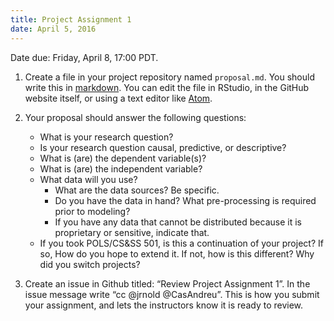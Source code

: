 ```yaml
---
title: Project Assignment 1
date: April 5, 2016
---
```


Date due: <time datetime="2016-04-08 17:00">Friday, April 8, 17:00 PDT</time>.

1. Create a file in your project repository named `proposal.md`. You should
   write this in [markdown](https://guides.github.com/features/mastering-markdown/).
   You can edit the file in RStudio, in the GitHub website itself, or
   using a text editor like [Atom](http://atom.io/).
2. Your proposal should answer the following questions:

    - What is your research question?
    - Is your research question causal, predictive, or descriptive?
    - What is (are) the dependent variable(s)?
    - What is (are) the independent variable?
    - What data will you use?
        - What are the data sources? Be specific.
        - Do you have the data in hand? What pre-processing is required prior to modeling?
        - If you have any data that cannot be distributed because it is proprietary
          or sensitive, indicate that.
    - If you took POLS/CS&SS 501, is this a continuation of your project?
      If so, How do you hope to extend it. If not, how is this different?
      Why did you switch projects?

3. Create an issue in Github titled: "Review Project Assignment 1".
   In the issue message write "cc @jrnold @CasAndreu". This is how you submit
   your assignment, and lets the instructors know it is ready to review.
